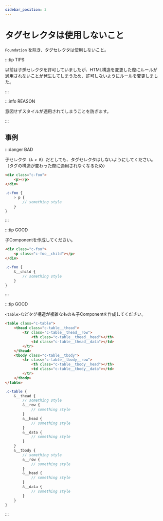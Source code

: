 ```yaml
---
sidebar_position: 3
---
```


# タグセレクタは使用しないこと

`Foundation` を除き、タグセレクタは使用しないこと。

:::tip TIPS

以前は子孫セレクタを許可していましたが、HTML構造を変更した際にルールが適用されないことが発生してしまうため、許可しないようにルールを変更しました。

:::

:::info REASON

意図せずスタイルが適用されてしまうことを防ぎます。

:::

## 事例

:::danger BAD

子セレクタ（`A > B`）だとしても、タグセレクタはしないようにしてください。（タグの構造が変わった際に適用されなくなるため）

```html
<div class="c-foo">
    <p></p>
</div>
```

```scss title="scss/object/component/_foo.scss"
.c-foo {
    > p {
        // something style
    }
}
```

:::

:::tip GOOD

子Componentを作成してください。

```html
<div class="c-foo">
    <p class="c-foo__child"></p>
</div>
```

```scss title="scss/object/component/_foo.scss"
.c-foo {
    &__child {
        // something style
    }
}
```

:::

:::tip GOOD

`<table>`などタグ構造が複雑なものも子Componentを作成してください。

```html
<table class="c-table">
    <thead class="c-table__thead">
        <tr class="c-table__thead__row">
            <th class="c-table__thead__head"></th>
            <td class="c-table__thead__data"></td>
        </tr>
    </thead>
    <tbody class="c-table__tbody">
        <tr class="c-table__tbody__row">
            <th class="c-table__tbody__head"></th>
            <td class="c-table__tbody__data"></td>
        </tr>
    </tbody>
</table>
```

```scss title="scss/object/component/_table.scss"
.c-table {
    &__thead {
        // something style
        &__row {
            // something style
        }
        &__head {
            // something style
        }
        &__data {
            // something style
        }
    }
    &__tbody {
        // something style
        &__row {
            // something style
        }
        &__head {
            // something style
        }
        &__data {
            // something style
        }
    }
}
```

:::
